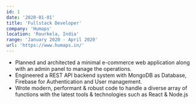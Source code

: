 ```yaml
---
id: 1
date: '2020-01-01'
title: 'Fullstack Developer'
company: 'Humaps'
location: 'Rourkela, India'
range: 'January 2020 - April 2020'
url: 'https://www.humaps.in/'
---
```


- Planned and architected a minimal e-commerce web application along with an
  admin panel to manage the operations.
- Engineered a REST API backend system with MongoDB as Database, Firebase for
  Authentication and User management.
- Wrote modern, performant & robust code to handle a diverse array of functions
  with the latest tools & technologies such as React & Node.js
